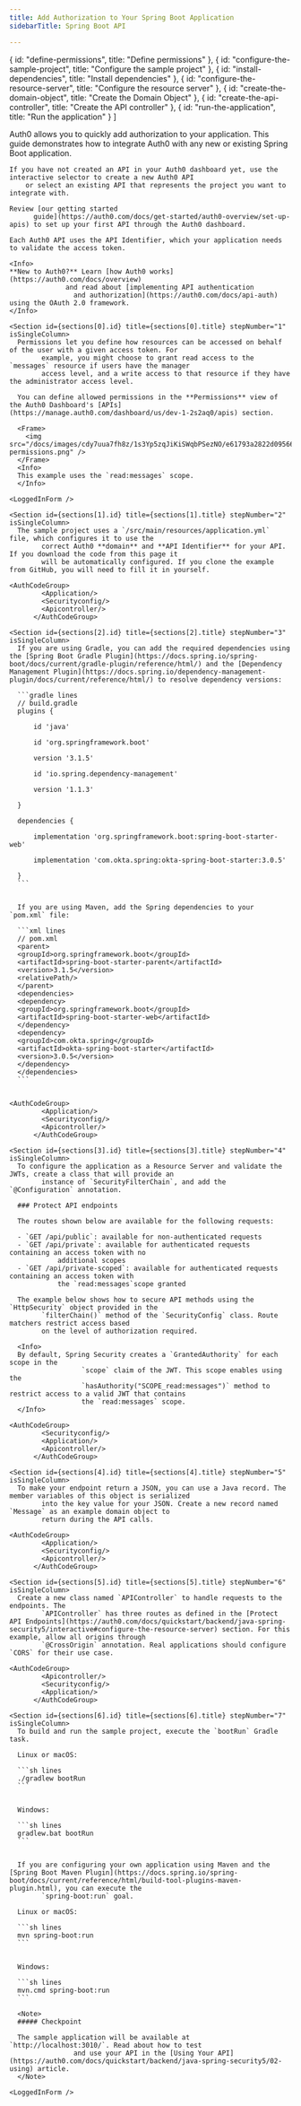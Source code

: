 ```yaml
---
title: Add Authorization to Your Spring Boot Application
sidebarTitle: Spring Boot API

---
```



  { id: "define-permissions", title: "Define permissions" },
  { id: "configure-the-sample-project", title: "Configure the sample project" },
  { id: "install-dependencies", title: "Install dependencies" },
  { id: "configure-the-resource-server", title: "Configure the resource server" },
  { id: "create-the-domain-object", title: "Create the Domain Object" },
  { id: "create-the-api-controller", title: "Create the API controller" },
  { id: "run-the-application", title: "Run the application" }
]

<Recipe isSingleColumn>
  <Content>
    Auth0 allows you to quickly add authorization to your application. This guide demonstrates how to integrate Auth0
        with any new or existing Spring Boot application.

    If you have not created an API in your Auth0 dashboard yet, use the interactive selector to create a new Auth0 API
        or select an existing API that represents the project you want to integrate with.

    Review [our getting started
          guide](https://auth0.com/docs/get-started/auth0-overview/set-up-apis) to set up your first API through the Auth0 dashboard.

    Each Auth0 API uses the API Identifier, which your application needs to validate the access token.

    <Info>
    **New to Auth0?** Learn [how Auth0 works](https://auth0.com/docs/overview)
                  and read about [implementing API authentication
                    and authorization](https://auth0.com/docs/api-auth) using the OAuth 2.0 framework.
    </Info>

    <Section id={sections[0].id} title={sections[0].title} stepNumber="1" isSingleColumn>
      Permissions let you define how resources can be accessed on behalf of the user with a given access token. For
            example, you might choose to grant read access to the `messages` resource if users have the manager
            access level, and a write access to that resource if they have the administrator access level.

      You can define allowed permissions in the **Permissions** view of the Auth0 Dashboard's [APIs](https://manage.auth0.com/dashboard/us/dev-1-2s2aq0/apis) section.

      <Frame>
        <img src="/docs/images/cdy7uua7fh8z/1s3Yp5zqJiKiSWqbPSezNO/e61793a2822d095666002c3f65c71ac2/configure-permissions.png" />
      </Frame>
      <Info>
      This example uses the `read:messages` scope.
      </Info>
    
    <LoggedInForm />
</Section>

    <Section id={sections[1].id} title={sections[1].title} stepNumber="2" isSingleColumn>
      The sample project uses a `/src/main/resources/application.yml` file, which configures it to use the
            correct Auth0 **domain** and **API Identifier** for your API. If you download the code from this page it
            will be automatically configured. If you clone the example from GitHub, you will need to fill it in yourself.
    
    <AuthCodeGroup>
            <Application/>
            <Securityconfig/>
            <Apicontroller/>
          </AuthCodeGroup>
</Section>

    <Section id={sections[2].id} title={sections[2].title} stepNumber="3" isSingleColumn>
      If you are using Gradle, you can add the required dependencies using the [Spring Boot Gradle Plugin](https://docs.spring.io/spring-boot/docs/current/gradle-plugin/reference/html/) and the [Dependency Management Plugin](https://docs.spring.io/dependency-management-plugin/docs/current/reference/html/) to resolve dependency versions:

      ```gradle lines
      // build.gradle
      plugins {

          id 'java'

          id 'org.springframework.boot'

          version '3.1.5'

          id 'io.spring.dependency-management'

          version '1.1.3'

      }

      dependencies {

          implementation 'org.springframework.boot:spring-boot-starter-web'

          implementation 'com.okta.spring:okta-spring-boot-starter:3.0.5'

      }
      ```


      If you are using Maven, add the Spring dependencies to your `pom.xml` file:

      ```xml lines
      // pom.xml
      <parent>
      <groupId>org.springframework.boot</groupId>
      <artifactId>spring-boot-starter-parent</artifactId>
      <version>3.1.5</version>
      <relativePath/>
      </parent>
      <dependencies>
      <dependency>
      <groupId>org.springframework.boot</groupId>
      <artifactId>spring-boot-starter-web</artifactId>
      </dependency>
      <dependency>
      <groupId>com.okta.spring</groupId>
      <artifactId>okta-spring-boot-starter</artifactId>
      <version>3.0.5</version>
      </dependency>
      </dependencies>
      ```

    
    <AuthCodeGroup>
            <Application/>
            <Securityconfig/>
            <Apicontroller/>
          </AuthCodeGroup>
</Section>

    <Section id={sections[3].id} title={sections[3].title} stepNumber="4" isSingleColumn>
      To configure the application as a Resource Server and validate the JWTs, create a class that will provide an
            instance of `SecurityFilterChain`, and add the `@Configuration` annotation.

      ### Protect API endpoints

      The routes shown below are available for the following requests:

      - `GET /api/public`: available for non-authenticated requests
      - `GET /api/private`: available for authenticated requests containing an access token with no
                additional scopes
      - `GET /api/private-scoped`: available for authenticated requests containing an access token with
                the `read:messages`scope granted

      The example below shows how to secure API methods using the `HttpSecurity` object provided in the
            `filterChain()` method of the `SecurityConfig` class. Route matchers restrict access based
            on the level of authorization required.

      <Info>
      By default, Spring Security creates a `GrantedAuthority` for each scope in the
                      `scope` claim of the JWT. This scope enables using the
                      `hasAuthority("SCOPE_read:messages")` method to restrict access to a valid JWT that contains
                      the `read:messages` scope.
      </Info>
    
    <AuthCodeGroup>
            <Securityconfig/>
            <Application/>
            <Apicontroller/>
          </AuthCodeGroup>
</Section>

    <Section id={sections[4].id} title={sections[4].title} stepNumber="5" isSingleColumn>
      To make your endpoint return a JSON, you can use a Java record. The member variables of this object is serialized
            into the key value for your JSON. Create a new record named `Message` as an example domain object to
            return during the API calls.
    
    <AuthCodeGroup>
            <Application/>
            <Securityconfig/>
            <Apicontroller/>
          </AuthCodeGroup>
</Section>

    <Section id={sections[5].id} title={sections[5].title} stepNumber="6" isSingleColumn>
      Create a new class named `APIController` to handle requests to the endpoints. The
            `APIController` has three routes as defined in the [Protect API Endpoints](https://auth0.com/docs/quickstart/backend/java-spring-security5/interactive#configure-the-resource-server) section. For this example, allow all origins through
            `@CrossOrigin` annotation. Real applications should configure `CORS` for their use case.
    
    <AuthCodeGroup>
            <Apicontroller/>
            <Securityconfig/>
            <Application/>
          </AuthCodeGroup>
</Section>

    <Section id={sections[6].id} title={sections[6].title} stepNumber="7" isSingleColumn>
      To build and run the sample project, execute the `bootRun` Gradle task.

      Linux or macOS:

      ```sh lines
      ./gradlew bootRun
      ```


      Windows:

      ```sh lines
      gradlew.bat bootRun
      ```


      If you are configuring your own application using Maven and the [Spring Boot Maven Plugin](https://docs.spring.io/spring-boot/docs/current/reference/html/build-tool-plugins-maven-plugin.html), you can execute the
            `spring-boot:run` goal.

      Linux or macOS:

      ```sh lines
      mvn spring-boot:run
      ```


      Windows:

      ```sh lines
      mvn.cmd spring-boot:run
      ```

      <Note>
      ##### Checkpoint

      The sample application will be available at `http://localhost:3010/`. Read about how to test
                    and use your API in the [Using Your API](https://auth0.com/docs/quickstart/backend/java-spring-security5/02-using) article.
      </Note>
    
    <LoggedInForm />
</Section>
  </Content>

  
</Recipe>
